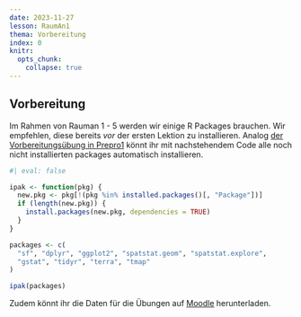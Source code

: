 ```yaml
---
date: 2023-11-27
lesson: RaumAn1
thema: Vorbereitung
index: 0
knitr:
  opts_chunk: 
    collapse: true
---
```


## Vorbereitung {#sec-rauman-vorbereitung}

Im Rahmen von Rauman 1 - 5 werden wir einige R Packages brauchen. Wir empfehlen, diese bereits *vor* der ersten Lektion zu installieren. Analog [der Vorbereitungsübung in Prepro1](#sec-prepro-vorbereitung) könnt ihr mit nachstehendem Code alle noch nicht installierten packages automatisch installieren.

```r
#| eval: false

ipak <- function(pkg) {
  new.pkg <- pkg[!(pkg %in% installed.packages()[, "Package"])]
  if (length(new.pkg)) {
    install.packages(new.pkg, dependencies = TRUE)
  }
}

packages <- c(
  "sf", "dplyr", "ggplot2", "spatstat.geom", "spatstat.explore",
  "gstat", "tidyr", "terra", "tmap"
)

ipak(packages)
```

Zudem könnt ihr die Daten für die Übungen auf [Moodle](https://moodle.zhaw.ch/mod/resource/view.php?id=976917) herunterladen.
